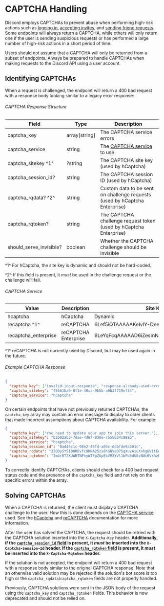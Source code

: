 # CAPTCHA Handling

Discord employs CAPTCHAs to prevent abuse when performing high-risk actions such as [logging in](/authentication#login), [accepting invites](/resources/invite#accept-invite), and [sending friend requests](/resources/relationships#send-friend-request).
Some endpoints will always return a CAPTCHA, while others will only return one if the user is sending suspicious requests or has performed a large number of high-risk actions in a short period of time.

<Alert type="warn">

Users should not assume that a CAPTCHA will only be returned from a subset of endpoints. Always be prepared to handle CAPTCHAs when making requests to the Discord API using a user account.

</Alert>

## Identifying CAPTCHAs

When a request is challenged, the endpoint will return a 400 bad request with a response body looking similar to a legacy error response:

###### CAPTCHA Response Structure

| Field                   | Type          | Description                                                                |
| ----------------------- | ------------- | -------------------------------------------------------------------------- |
| captcha_key             | array[string] | The CAPTCHA service errors                                                 |
| captcha_service         | string        | The [CAPTCHA service](#captcha-service) to use                             |
| captcha_sitekey ^1^     | ?string       | The CAPTCHA site key (used by hCaptcha)                                    |
| captcha_session_id?     | string        | The CAPTCHA session ID (used by hCaptcha)                                  |
| captcha_rqdata? ^2^     | string        | Custom data to be sent on challenge requests (used by hCaptcha Enterprise) |
| captcha_rqtoken?        | string        | The CAPTCHA challenge request token (used by hCaptcha Enterprise)          |
| should_serve_invisible? | boolean       | Whether the CAPTCHA challenge should be invisible                          |

^1^ For hCaptcha, the site key is dynamic and should not be hard-coded.

^2^ If this field is present, it _must_ be used in the challenge request or the challenge will fail.

###### CAPTCHA Service

| Value                | Description          | Site Key                                 |
| -------------------- | -------------------- | ---------------------------------------- |
| hcaptcha             | hCaptcha             | Dynamic                                  |
| recaptcha ^1^        | reCAPTCHA            | 6Lef5iQTAAAAAKeIvIY-DeexoO3gj7ryl9rLMEnn |
| recaptcha_enterprise | reCAPTCHA Enterprise | 6LeYqFcqAAAAAD6iZesmNgVulsO4PkpBdr6NVG6M |

^1^ reCAPTCHA is not currently used by Discord, but may be used again in the future.

###### Example CAPTCHA Response

```json
{
  "captcha_key": ["invalid-input-response", "response-already-used-error"],
  "captcha_sitekey": "f5561ba9-8f1e-40ca-9b5b-a0b3f719ef34",
  "captcha_service": "hcaptcha"
}
```

<Alert type="info">

On certain endpoints that have not previously returned CAPTCHAs, the `captcha_key` array may contain an error message to display to older clients that made incorrect assumptions about CAPTCHA availability. For example:

```json
{
  "captcha_key": ["You need to update your app to join this server."],
  "captcha_sitekey": "b2b02ab5-7dae-4d6f-830e-7b55634c888b",
  "captcha_service": "hcaptcha",
  "captcha_session_id": "0ad46c1c-98e2-45f4-a09c-ddbfde9a301c",
  "captcha_rqdata": "32ODySYSI08RDvfcOKNA25zs8hGNVeD75qXuvAiuXnhgGV1tEqL/M6jHj9NJhuN3843/3Xb0y4qL9X85UhNWMLmXgvqDdUEJSKv1NlqrGqmBhi8qC2W4nKMzYeEFpGPMTqqC12Gp8BCZ+SPn9Dw0g3c=SMTWOoJOQKEpSoHZ",
  "captcha_rqtoken": "Im4rRTZXUWRTNFhyWTFpZUpEbVM3YVl1bFd6dU0zNUt0VkhzMEVoTHJNcC9wSmVqT29kS1FJVFpYYVgrT0RNd254YjFVQUE9PXVnalltRDZtNEFKOW85VXMi.ZfYH3g.beZ-lIsxWGcY5J0VUzE_odCbh24"
}
```

To correctly identify CAPTCHAs, clients should check for a 400 bad request status code and the presence of the `captcha_key` field and not rely on the specific errors within the array.

</Alert>

## Solving CAPTCHAs

When a CAPTCHA is returned, the client must display a CAPTCHA challenge to the user. How this is done depends on the [CAPTCHA service](#captcha-service) used.
See the [hCaptcha](https://docs.hcaptcha.com/) and [reCAPTCHA](https://developers.google.com/recaptcha/docs/display) documentation for more information.

After the user has solved the CAPTCHA, the request should be retried with the CAPTCHA solution inserted into the `X-Captcha-Key` header.
**Additionally, if the [`captcha_session_id` field](#captcha-response-structure) is present, it _must_ be inserted into the `X-Captcha-Session-Id` header.
If the [`captcha_rqtoken` field](#captcha-response-structure) is present, it _must_ be inserted into the `X-Captcha-Rqtoken` header.**

If the solution is not accepted, the endpoint will return a 400 bad request with a response body similar to the original CAPTCHA response.
Note that an otherwise valid solution may be rejected if the solution's bot score is too high or the `captcha_rqdata`/`captcha_rqtoken` fields are not properly handled.

<Alert type="info">

Previously, CAPTCHA solutions were sent in the JSON body of the request using the `captcha_key` and `captcha_rqtoken` fields. This behavior is now deprecated and should not be relied on.

</Alert>
